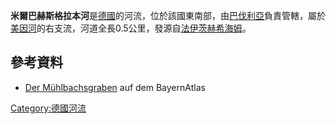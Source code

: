 {{Coord|49.835525|N|9.868746|E|display=title}}

'''米爾巴赫斯格拉本河'''是[[德國|德國]]的河流，位於該國東南部，由[[巴伐利亞|巴伐利亞]]負責管轄，屬於[[美因河|美因河]]的右支流，河道全長0.5公里，發源自[[法伊茨赫希海姆|法伊茨赫希海姆]]。

==參考資料==
* [http://geoportal.bayern.de/bayernatlas/default?lon=4346932.5&lat=5524175.0&zoom=12&base=951 Der Mühlbachsgraben] auf dem BayernAtlas

{{Germany-geo-stub}}
[[Category:德國河流|Category:德國河流]]